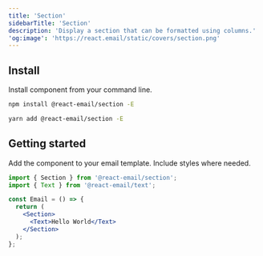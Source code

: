 ```yaml
---
title: 'Section'
sidebarTitle: 'Section'
description: 'Display a section that can be formatted using columns.'
'og:image': 'https://react.email/static/covers/section.png'
---
```



## Install

Install component from your command line.

<CodeGroup>

```sh npm
npm install @react-email/section -E
```

```sh yarn
yarn add @react-email/section -E
```

</CodeGroup>

## Getting started

Add the component to your email template. Include styles where needed.

```jsx
import { Section } from '@react-email/section';
import { Text } from '@react-email/text';

const Email = () => {
  return (
    <Section>
      <Text>Hello World</Text>
    </Section>
  );
};
```

<Support />

